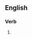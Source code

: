 {{also|Strums}}

==English==

===Verb===
{{head|en|verb form}}

# {{en-third-person singular of|strum}}